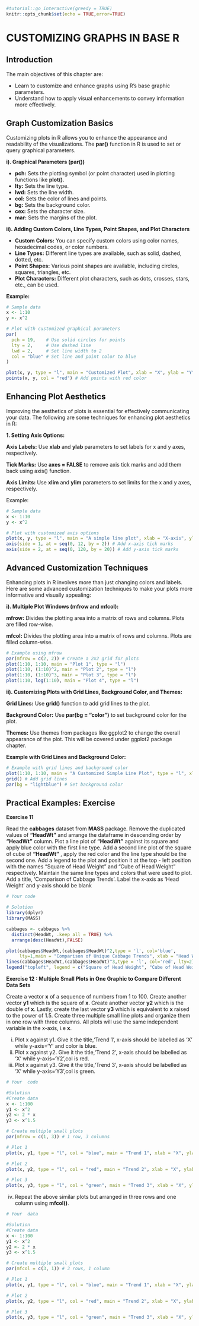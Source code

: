 

```r
#tutorial::go_interactive(greedy = TRUE)
knitr::opts_chunk$set(echo = TRUE,error=TRUE)
```

# CUSTOMIZING GRAPHS IN BASE R

## Introduction
The main objectives of this chapter are:

- Learn to customize and enhance graphs using R’s base graphic parameters.
- Understand how to apply visual enhancements to convey information more
effectively.


## Graph Customization Basics
Customizing plots in R allows you to enhance the appearance and readability of the visualizations. The **par()** function in R is used to set or query graphical parameters. 

**i). Graphical Parameters (par())**

- **pch:** Sets the plotting symbol (or point character) used in plotting functions like **plot()**.
- **lty:** Sets the line type.
- **lwd:** Sets the line width.
- **col:** Sets the color of lines and points.
- **bg:** Sets the background color.
- **cex:** Sets the character size.
- **mar:** Sets the margins of the plot.


**ii). Adding Custom Colors, Line Types, Point Shapes, and Plot Characters**

- **Custom Colors:** You can specify custom colors using color names, hexadecimal codes, or color numbers.
- **Line Types:** Different line types are available, such as solid, dashed, dotted, etc.
- **Point Shapes:** Various point shapes are available, including circles, squares, triangles, etc.
- **Plot Characters:** Different plot characters, such as dots, crosses, stars, etc., can be used.


**Example:**

```r
# Sample data
x <- 1:10
y <- x^2

# Plot with customized graphical parameters
par(
  pch = 19,    # Use solid circles for points
  lty = 2,     # Use dashed line
  lwd = 2,     # Set line width to 2
  col = "blue" # Set line and point color to blue
)

plot(x, y, type = "l", main = "Customized Plot", xlab = "X", ylab = "Y")
points(x, y, col = "red") # Add points with red color

```


## Enhancing Plot Aesthetics
Improving the aesthetics of plots is essential for effectively communicating your data. The following  are some techniques for enhancing plot aesthetics in R:

**1. Setting Axis Options:**

**Axis Labels:** Use __xlab__ and __ylab__ parameters to set labels for x and y axes, respectively.

**Tick Marks:** Use __axes = FALSE__ to remove axis tick marks and add them back using axis() function.

**Axis Limits:** Use __xlim__ and __ylim__ parameters to set limits for the x and y axes, respectively.

Example:

```r
# Sample data
x <- 1:10
y <- x^2

# Plot with customized axis options
plot(x, y, type = "l", main = "A simple line plot", xlab = "X-axis", ylab = "Y-axis", xlim = c(0, 12), ylim = c(0, 120))
axis(side = 1, at = seq(0, 12, by = 2)) # Add x-axis tick marks
axis(side = 2, at = seq(0, 120, by = 20)) # Add y-axis tick marks

```



## Advanced Customization Techniques

Enhancing plots in R involves more than just changing colors and labels. Here are some advanced customization techniques to make your plots more informative and visually appealing:

**i). Multiple Plot Windows (mfrow and mfcol):**

**mfrow:** Divides the plotting area into a matrix of rows and columns. Plots are filled row-wise.

**mfcol:**  Divides the plotting area into a matrix of rows and columns. Plots are filled column-wise.

```r
# Example using mfrow
par(mfrow = c(2, 2)) # Create a 2x2 grid for plots
plot(1:10, 1:10, main = "Plot 1", type = "l")
plot(1:10, (1:10)^2, main = "Plot 2", type = "l")
plot(1:10, (1:10)^3, main = "Plot 3", type = "l")
plot(1:10, log(1:10), main = "Plot 4", type = "l")

```

**ii). Customizing Plots with Grid Lines, Background Color, and Themes:**

__Grid Lines:__ Use __grid()__ function to add grid lines to the plot.

**Background Color:** Use __par(bg = "color")__ to set background color for the plot.

**Themes:** Use themes from packages like ggplot2 to change the overall appearance of the plot. This will be covered under ggplot2 package chapter.


**Example with Grid Lines and Background Color:**
```r
# Example with grid lines and background color
plot(1:10, 1:10, main = "A Customized Simple Line Plot", type = "l", xlab='Height',ylab = 'Weight')
grid() # Add grid lines
par(bg = "lightblue") # Set background color

```



## Practical Examples: Exercise


**Exercise 11**

Read the __cabbages__ dataset from __MASS__ package. Remove the duplicated values of __"HeadWt"__ and arrange the dataframe in descending order by __"HeadWt"__ column. Plot a line plot of __"HeadWt"__ against its square  and apply blue color with the first line type. Add a second line plot of the square of cube of __"HeadWt"__ , apply the red color and the line type should be the second one. Add a legend to the plot and position it at the top - left position with the names "Square of Head Weight" and "Cube of Head Weight" respectively. Maintain the same line types and colors that were used to plot. Add a title, 'Comparison of Cabbage Trends'. Label the x-axis as 'Head Weight' and y-axis should be blank


```r
# Your code
```


```r
# Solution
library(dplyr)
library(MASS)

cabbages <- cabbages %>% 
  distinct(HeadWt, .keep_all = TRUE) %>% 
  arrange(desc(HeadWt),FALSE)

plot(cabbages$HeadWt,(cabbages$HeadWt)^2,type = 'l', col='blue', 
     lty=1,main = "Comparison of Unique Cabbage Trends", xlab = "Head Weight", ylab = "")
lines(cabbages$HeadWt,(cabbages$HeadWt)^3,type = 'l', col='red', lty=2)
legend("topleft", legend = c("Square of Head Weight", "Cube of Head Weight "), col = c("blue", "red"), lty = c(1, 2))

```


**Exercise 12 : Multiple Small Plots in One Graphic to Compare Different Data Sets**

Create a vector __x__ of a sequence of numbers from 1 to 100. Create another vector __y1__ which is the square of __x__. Create another vector __y2__ which is the double of __x__. Lastly, create the last vector __y3__ which is equivalent to __x__ raised to the power of 1.5. Create three multiple small line plots and organize them in one row with three columns. All plots will use the same independent variable in the x-axis, i.e __x__. 

i) Plot x against y1. Give it the title,'Trend 1', x-axis should be labelled as 'X' while y-axis='Y' and color is blue.
ii) Plot x against y2. Give it the title,'Trend 2', x-axis should be labelled as 'X' while y-axis='Y2',col is red.
iii) Plot x against y3. Give it the title,'Trend 3', x-axis should be labelled as 'X' while y-axis='Y3',col is green.


```r
# Your  code
```

```r
#Solution
#Create data
x <- 1:100
y1 <- x^2
y2 <- 2 * x
y3 <- x^1.5

# Create multiple small plots
par(mfrow = c(1, 3)) # 1 row, 3 columns

# Plot 1
plot(x, y1, type = "l", col = "blue", main = "Trend 1", xlab = "X", ylab = "Y")

# Plot 2
plot(x, y2, type = "l", col = "red", main = "Trend 2", xlab = "X", ylab = "Y2")

# Plot 3
plot(x, y3, type = "l", col = "green", main = "Trend 3", xlab = "X", ylab = "Y3")

```


iv) Repeat the above similar plots but arranged in three rows and one column using __mfcol()__.


```r
# Your  data
```


```r
#Solution
#Create data
x <- 1:100
y1 <- x^2
y2 <- 2 * x
y3 <- x^1.5

# Create multiple small plots
par(mfcol = c(3, 1)) # 3 rows, 1 column

# Plot 1
plot(x, y1, type = "l", col = "blue", main = "Trend 1", xlab = "X", ylab = "Y")

# Plot 2
plot(x, y2, type = "l", col = "red", main = "Trend 2", xlab = "X", ylab = "Y2")

# Plot 3
plot(x, y3, type = "l", col = "green", main = "Trend 3", xlab = "X", ylab = "Y3")

```





